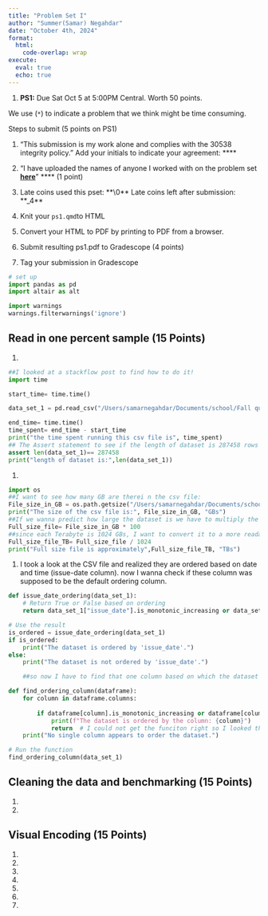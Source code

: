 ```yaml
---
title: "Problem Set I"
author: "Summer(Samar) Negahdar"
date: "October 4th, 2024"
format: 
  html: 
    code-overlap: wrap
execute:
  eval: true
  echo: true
---
```


1. **PS1:** Due Sat Oct 5 at 5:00PM Central. Worth 50 points. 

We use (`*`) to indicate a problem that we think might be time consuming. 

Steps to submit (5 points on PS1)

1. "This submission is my work alone and complies with the 30538 integrity
policy." Add your initials to indicate your agreement: \*\*\SN\*\*

2. "I have uploaded the names of anyone I worked with on the problem set **[here](https://docs.google.com/forms/d/1-zzHx762odGlpVWtgdIC55vqF-j3gqdAp6Pno1rIGK0/edit)**"  \*\*\*\* (1 point)
3. Late coins used this pset: \*\*\0\*\* Late coins left after submission: \*\*\_4\*\*
4. Knit your `ps1.qmd`to HTML 
5. Convert your HTML to PDF by printing to PDF from a browser.
6. Submit resulting ps1.pdf to Gradescope (4 points) 
7. Tag your submission in Gradescope

```python
# set up 
import pandas as pd
import altair as alt

import warnings 
warnings.filterwarnings('ignore')
```
## Read in one percent sample (15 Points)

1.  
```python
##I looked at a stackflow post to find how to do it!
import time

start_time= time.time()

data_set_1 = pd.read_csv("/Users/samarnegahdar/Documents/school/Fall quarter 2024/Python II/ppha30538_fall2024/problem_sets/ps1/data/parking_tickets_one_percent.csv")

end_time= time.time()
time_spent= end_time - start_time
print("the time spent running this csv file is", time_spent)
## The Assert statement to see if the length of dataset is 287458 rows
assert len(data_set_1)== 287458
print("length of dataset is:",len(data_set_1))
```


1. 
```python
import os
##I want to see how many GB are therei n the csv file:
File_size_in_GB = os.path.getsize("/Users/samarnegahdar/Documents/school/Fall quarter 2024/Python II/ppha30538_fall2024/problem_sets/ps1/data/parking_tickets_one_percent.csv")
print("The size of the csv file is:", File_size_in_GB, "GBs")
##If we wanna predict how large the dataset is we have to multiply the file size by 100 (since the csv file is only 1% of the file)
Full_size_file= File_size_in_GB * 100
##since each Terabyte is 1024 GBs, I want to convert it to a more readable number
Full_size_file_TB= Full_size_file / 1024
print("Full size file is approximately",Full_size_file_TB, "TBs")
```

1.  
I took a look at the CSV file and realized they are ordered based on date and time (issue-date column). now I wanna check if these column was supposed to be the default ordering column.

```python
def issue_date_ordering(data_set_1):
    # Return True or False based on ordering
    return data_set_1["issue_date"].is_monotonic_increasing or data_set_1["issue_date"].is_monotonic_decreasing

# Use the result
is_ordered = issue_date_ordering(data_set_1)
if is_ordered:
    print("The dataset is ordered by 'issue_date'.")
else:
    print("The dataset is not ordered by 'issue_date'.")

    ##so now I have to find that one column based on which the dataset is ordered. 

def find_ordering_column(dataframe):
    for column in dataframe.columns:
        
        if dataframe[column].is_monotonic_increasing or dataframe[column].is_monotonic_decreasing:
            print(f"The dataset is ordered by the column: {column}")
            return  # I could not get the funciton right so I looked this up and it turns out adding "return" means exit the function once you have ofund one column that meets the if clause
    print("No single column appears to order the dataset.")

# Run the function
find_ordering_column(data_set_1)
```


## Cleaning the data and benchmarking (15 Points)

1.  

1.  

## Visual Encoding (15 Points)

1. 
1. 
1. 
1. 
1. 
1. 
1. 
